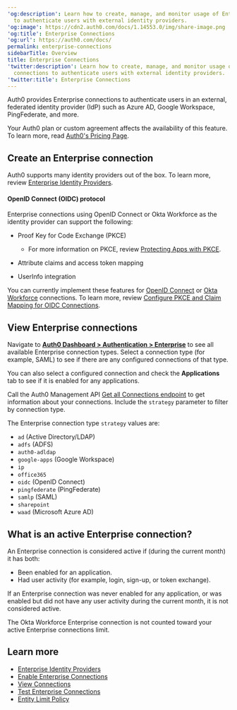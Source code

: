 ---
'og:description': Learn how to create, manage, and monitor usage of Enterprise connections
  to authenticate users with external identity providers.
'og:image': https://cdn2.auth0.com/docs/1.14553.0/img/share-image.png
'og:title': Enterprise Connections
'og:url': https://auth0.com/docs/
permalink: enterprise-connections
sidebarTitle: Overview
title: Enterprise Connections
'twitter:description': Learn how to create, manage, and monitor usage of Enterprise
  connections to authenticate users with external identity providers.
'twitter:title': Enterprise Connections
---
Auth0 provides Enterprise connections to authenticate users in an external, federated <Tooltip tip="Identity Provider (IdP): Service that stores and manages digital identities." cta="View Glossary" href="/docs/glossary?term=identity+provider">identity provider</Tooltip> (IdP) such as Azure AD, Google Workspace, PingFederate, and more.

<Card title="Availability varies by Auth0 plan">

Your Auth0 plan or custom agreement affects the availability of this feature. To learn more, read [Auth0's Pricing Page](https://auth0.com/pricing).

</Card>

## Create an Enterprise connection

Auth0 supports many identity providers out of the box. To learn more, review [Enterprise Identity Providers](/docs/authenticate/identity-providers/enterprise-identity-providers).

#### OpenID Connect (OIDC) protocol

Enterprise connections using <Tooltip tip="OpenID: Open standard for authentication that allows applications to verify users' identities without collecting and storing login information." cta="View Glossary" href="/docs/glossary?term=OpenID">OpenID</Tooltip> Connect or Okta Workforce as the identity provider can support the following:

* Proof Key for Code Exchange (PKCE)

  + For more information on PKCE, review [Protecting Apps with PKCE](https://www.oauth.com/oauth2-servers/pkce/).
* Attribute claims and <Tooltip tip="Access Token: Authorization credential, in the form of an opaque string or JWT, used to access an API." cta="View Glossary" href="/docs/glossary?term=access+token">access token</Tooltip> mapping
* UserInfo integration

You can currently implement these features for [OpenID Connect](/docs/authenticate/identity-providers/enterprise-identity-providers/oidc) or [Okta Workforce](/docs/authenticate/identity-providers/enterprise-identity-providers/okta) connections. To learn more, review [Configure PKCE and Claim Mapping for OIDC Connections](/docs/authenticate/identity-providers/enterprise-identity-providers/configure-pkce-claim-mapping-for-oidc).

## View Enterprise connections

<Tabs><Tab title="Dashboard">

Navigate to [**Auth0 Dashboard > Authentication > Enterprise**](https://manage.auth0.com/#/connections/enterprise) to see all available Enterprise connection types. Select a connection type (for example, SAML) to see if there are any configured connections of that type.

You can also select a configured connection and check the **Applications** tab to see if it is enabled for any applications.

</Tab><Tab title="Management API">

Call the Auth0 Management API [Get all Connections endpoint](https://auth0.com/docs/api/management/v2#!/Connections/get_connections) to get information about your connections. Include the `strategy` parameter to filter by connection type.

The Enterprise connection type `strategy` values are:

* `ad` (Active Directory/LDAP)
* `adfs` (ADFS)
* `auth0-adldap`
* `google-apps` (Google Workspace)
* `ip`
* `office365`
* `oidc` (OpenID Connect)
* `pingfederate` (PingFederate)
* `samlp` (SAML)
* `sharepoint`
* `waad` (Microsoft Azure AD)

</Tab></Tabs>

## What is an active Enterprise connection?

An Enterprise connection is considered active if (during the current month) it has both:

* Been enabled for an application.
* Had user activity (for example, login, sign-up, or token exchange).

If an Enterprise connection was never enabled for any application, or was enabled but did not have any user activity during the current month, it is not considered active.

<Callout icon="file-lines" color="#0EA5E9" iconType="regular">

The Okta Workforce Enterprise connection is not counted toward your active Enterprise connections limit.

</Callout>

## Learn more

* [Enterprise Identity Providers](/docs/authenticate/identity-providers/enterprise-identity-providers)
* [Enable Enterprise Connections](/docs/authenticate/identity-providers/enterprise-identity-providers/enable-enterprise-connections)
* [View Connections](/docs/authenticate/identity-providers/view-connections)
* [Test Enterprise Connections](/docs/authenticate/identity-providers/enterprise-identity-providers/test-enterprise-connections)
* [Entity Limit Policy](/docs/troubleshoot/customer-support/operational-policies/entity-limit-policy)